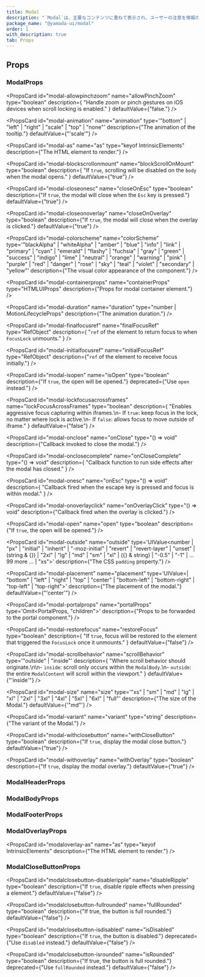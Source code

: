 ```yaml
---
title: Modal
description: "`Modal`は、主要なコンテンツに重ねて表示され、ユーザーの注意を情報のみに集中させるコンポーネントです。"
package_name: "@yamada-ui/modal"
order: 1
with_description: true
tab: Props
---
```


## Props

### ModalProps

<PropsCard
  id="modal-allowpinchzoom"
  name="allowPinchZoom"
  type="boolean"
  description={
    "Handle zoom or pinch gestures on iOS devices when scroll locking is enabled."
  }
  defaultValue={"false."}
/>

<PropsCard
  id="modal-animation"
  name="animation"
  type='"bottom" | "left" | "right" | "scale" | "top" | "none"'
  description={"The animation of the tooltip."}
  defaultValue={"'scale'"}
/>

<PropsCard
  id="modal-as"
  name="as"
  type="keyof IntrinsicElements"
  description={"The HTML element to render."}
/>

<PropsCard
  id="modal-blockscrollonmount"
  name="blockScrollOnMount"
  type="boolean"
  description={
    "If `true`, scrolling will be disabled on the `body` when the modal opens."
  }
  defaultValue={"true"}
/>

<PropsCard
  id="modal-closeonesc"
  name="closeOnEsc"
  type="boolean"
  description={"If `true`, the modal will close when the `Esc` key is pressed."}
  defaultValue={"true"}
/>

<PropsCard
  id="modal-closeonoverlay"
  name="closeOnOverlay"
  type="boolean"
  description={"If `true`, the modal will close when the overlay is clicked."}
  defaultValue={"true"}
/>

<PropsCard
  id="modal-colorscheme"
  name="colorScheme"
  type='"blackAlpha" | "whiteAlpha" | "amber" | "blue" | "info" | "link" | "primary" | "cyan" | "emerald" | "flashy" | "fuchsia" | "gray" | "green" | "success" | "indigo" | "lime" | "neutral" | "orange" | "warning" | "pink" | "purple" | "red" | "danger" | "rose" | "sky" | "teal" | "violet" | "secondary" | "yellow"'
  description={"The visual color appearance of the component."}
/>

<PropsCard
  id="modal-containerprops"
  name="containerProps"
  type="HTMLUIProps"
  description={"Props for modal container element."}
/>

<PropsCard
  id="modal-duration"
  name="duration"
  type="number | MotionLifecycleProps<number>"
  description={"The animation duration."}
/>

<PropsCard
  id="modal-finalfocusref"
  name="finalFocusRef"
  type="RefObject<FocusableElement>"
  description={
    "`ref` of the element to return focus to when `FocusLock` unmounts."
  }
/>

<PropsCard
  id="modal-initialfocusref"
  name="initialFocusRef"
  type="RefObject<FocusableElement>"
  description={"`ref` of the element to receive focus initially."}
/>

<PropsCard
  id="modal-isopen"
  name="isOpen"
  type="boolean"
  description={"If `true`, the open will be opened."}
  deprecated={"Use `open` instead."}
/>

<PropsCard
  id="modal-lockfocusacrossframes"
  name="lockFocusAcrossFrames"
  type="boolean"
  description={
    "Enables aggressive focus capturing within iframes.\n- If `true`: keep focus in the lock, no matter where lock is active.\n- If `false`:  allows focus to move outside of iframe."
  }
  defaultValue={"false"}
/>

<PropsCard
  id="modal-onclose"
  name="onClose"
  type="() => void"
  description={"Callback invoked to close the modal."}
/>

<PropsCard
  id="modal-onclosecomplete"
  name="onCloseComplete"
  type="() => void"
  description={
    "Callback function to run side effects after the modal has closed."
  }
/>

<PropsCard
  id="modal-onesc"
  name="onEsc"
  type="() => void"
  description={
    "Callback fired when the escape key is pressed and focus is within modal."
  }
/>

<PropsCard
  id="modal-onoverlayclick"
  name="onOverlayClick"
  type="() => void"
  description={"Callback fired when the overlay is clicked."}
/>

<PropsCard
  id="modal-open"
  name="open"
  type="boolean"
  description={"If `true`, the open will be opened."}
/>

<PropsCard
  id="modal-outside"
  name="outside"
  type='UIValue<number | "px" | "initial" | "inherit" | "-moz-initial" | "revert" | "revert-layer" | "unset" | (string & {}) | "2xl" | "lg" | "md" | "sm" | "xl" | ({} & string) | "-0.5" | "-1" | ... 99 more ... | "xs">'
  description={"The CSS `padding` property."}
/>

<PropsCard
  id="modal-placement"
  name="placement"
  type='UIValue<| "bottom"
  | "left"
  | "right"
  | "top"
  | "center"
  | "bottom-left"
  | "bottom-right"
  | "top-left"
  | "top-right">'
  description={"The placement of the modal."}
  defaultValue={"'center'"}
/>

<PropsCard
  id="modal-portalprops"
  name="portalProps"
  type='Omit<PortalProps, "children">'
  description={"Props to be forwarded to the portal component."}
/>

<PropsCard
  id="modal-restorefocus"
  name="restoreFocus"
  type="boolean"
  description={
    "If `true`, focus will be restored to the element that triggered the `FocusLock` once it unmounts."
  }
  defaultValue={"false"}
/>

<PropsCard
  id="modal-scrollbehavior"
  name="scrollBehavior"
  type='"outside" | "inside"'
  description={
    "Where scroll behavior should originate.\n\n- `inside`: scroll only occurs within the `ModalBody`.\n- `outside`: the entire `ModalContent` will scroll within the viewport."
  }
  defaultValue={"'inside'"}
/>

<PropsCard
  id="modal-size"
  name="size"
  type='"xs" | "sm" | "md" | "lg" | "xl" | "2xl" | "3xl" | "4xl" | "5xl" | "6xl" | "full"'
  description={"The size of the Modal."}
  defaultValue={'"md"'}
/>

<PropsCard
  id="modal-variant"
  name="variant"
  type="string"
  description={"The variant of the Modal."}
/>

<PropsCard
  id="modal-withclosebutton"
  name="withCloseButton"
  type="boolean"
  description={"If `true`, display the modal close button."}
  defaultValue={"true"}
/>

<PropsCard
  id="modal-withoverlay"
  name="withOverlay"
  type="boolean"
  description={"If `true`, display the modal overlay."}
  defaultValue={"true"}
/>

### ModalHeaderProps

### ModalBodyProps

### ModalFooterProps

### ModalOverlayProps

<PropsCard
  id="modaloverlay-as"
  name="as"
  type="keyof IntrinsicElements"
  description={"The HTML element to render."}
/>

### ModalCloseButtonProps

<PropsCard
  id="modalclosebutton-disableripple"
  name="disableRipple"
  type="boolean"
  description={"If `true`, disable ripple effects when pressing a element."}
  defaultValue={"false"}
/>

<PropsCard
  id="modalclosebutton-fullrounded"
  name="fullRounded"
  type="boolean"
  description={"If true, the button is full rounded."}
  defaultValue={"false"}
/>

<PropsCard
  id="modalclosebutton-isdisabled"
  name="isDisabled"
  type="boolean"
  description={"If `true`, the button is disabled."}
  deprecated={"Use `disabled` instead."}
  defaultValue={"false"}
/>

<PropsCard
  id="modalclosebutton-isrounded"
  name="isRounded"
  type="boolean"
  description={"If true, the button is full rounded."}
  deprecated={"Use `fullRounded` instead."}
  defaultValue={"false"}
/>
